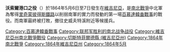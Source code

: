 {{Campaignbox 百慕達韓垂戰事}}
'''沃索爾港口之役'''（{{lang-en|Battle of Port Walthall Junction}}）於1864年5月6日至7日發生在[[維吉尼亞|維吉尼亞]]，是[[南北戰爭|南北戰爭]]中北軍為奪得[[里奇蒙彼得斯鐵路|里奇蒙彼得斯鐵路]]以削弱南軍的實力而發動的第一場[[百慕達韓垂戰事|百慕達韓垂戰事]]的戰役。而南軍最終被打敗，撤往史威夫特溪附近等候援兵。

{{DEFAULTSORT:Port Walthall Junction}}
[[Category:百慕達韓垂戰事|Category:百慕達韓垂戰事]]
[[Category:联邦军胜利的南北战争战役|Category:联邦军胜利的南北战争战役]]
[[Category:維吉尼亞州南北戰爭戰役|Category:維吉尼亞州南北戰爭戰役]]
[[Category:切斯特菲爾德縣_(維吉尼亞州)|Category:切斯特菲爾德縣 (維吉尼亞州)]]
[[Category:1864年南北戰爭|Category:1864年南北戰爭]]
[[Category:1864年維吉尼亞州|Category:1864年維吉尼亞州]]
[[Category:1864年5月|Category:1864年5月]]
